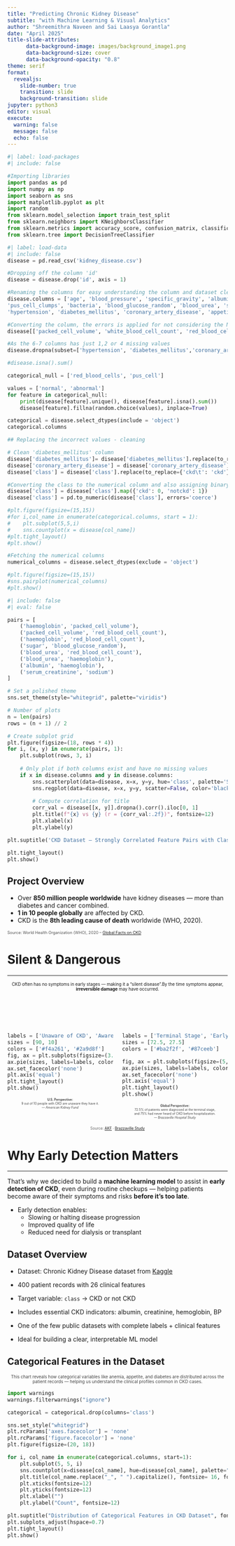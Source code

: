 ```yaml
---
title: "Predicting Chronic Kidney Disease"
subtitle: "with Machine Learning & Visual Analytics"
author: "Shreemithra Naveen and Sai Laasya Gorantla"
date: "April 2025"
title-slide-attributes:
      data-background-image: images/background_image1.png
      data-background-size: cover
      data-background-opacity: "0.8"
theme: serif
format:
  revealjs:    
    slide-number: true
    transition: slide
    background-transition: slide
jupyter: python3
editor: visual
execute:
  warning: false
  message: false
  echo: false
---
```


```python
#| label: load-packages
#| include: false

#Importing libraries
import pandas as pd
import numpy as np
import seaborn as sns
import matplotlib.pyplot as plt
import random
from sklearn.model_selection import train_test_split
from sklearn.neighbors import KNeighborsClassifier
from sklearn.metrics import accuracy_score, confusion_matrix, classification_report
from sklearn.tree import DecisionTreeClassifier
```

```python
#| label: load-data 
#| include: false
disease = pd.read_csv('kidney_disease.csv')

#Dropping off the column 'id'
disease = disease.drop('id', axis = 1)

#Renaming the columns for easy understanding the column and dataset clearly
disease.columns = ['age', 'blood_pressure', 'specific_gravity', 'albumin', 'sugar', 'red_blood_cells', 'pus_cell',
'pus_cell_clumps', 'bacteria', 'blood_glucose_random', 'blood_urea', 'serum_creatinine', 'sodium','potassium', 'haemoglobin', 'packed_cell_volume', 'white_blood_cell_count', 'red_blood_cell_count',
'hypertension', 'diabetes_mellitus', 'coronary_artery_disease', 'appetite', 'peda_edema','aanemia', 'class']

#Converting the column, the errors is applied for not considering the NA values
disease[['packed_cell_volume', 'white_blood_cell_count', 'red_blood_cell_count']] = disease[['packed_cell_volume', 'white_blood_cell_count', 'red_blood_cell_count']].apply(pd.to_numeric, errors = 'coerce')

#As the 6-7 columns has just 1,2 or 4 missing values
disease.dropna(subset=['hypertension', 'diabetes_mellitus','coronary_artery_disease','appetite', 'peda_edema','aanemia', 'bacteria', 'pus_cell_clumps'], inplace = True)

#disease.isna().sum()

categorical_null = ['red_blood_cells', 'pus_cell']

values = ['normal', 'abnormal']
for feature in categorical_null:
    print(disease[feature].unique(), disease[feature].isna().sum())
    disease[feature].fillna(random.choice(values), inplace=True)

categorical = disease.select_dtypes(include = 'object')
categorical.columns 

## Replacing the incorrect values - cleaning

# Clean 'diabetes_mellitus' column
disease['diabetes_mellitus']= disease['diabetes_mellitus'].replace(to_replace={'\tno': 'no', '\tyes': 'yes', ' yes': 'yes'})
disease['coronary_artery_disease'] = disease['coronary_artery_disease'].replace(to_replace='\tno',value='no')
disease['class'] = disease['class'].replace(to_replace={'ckd\t': 'ckd'})

#Converting the class to the numerical column and also assigning binary values
disease['class'] = disease['class'].map({'ckd': 0, 'notckd': 1})
disease['class'] = pd.to_numeric(disease['class'], errors='coerce')

#plt.figure(figsize=(15,15))
#for i,col_name in enumerate(categorical.columns, start = 1):
#    plt.subplot(5,5,i)
#    sns.countplot(x = disease[col_name])
#plt.tight_layout()
#plt.show()

#Fetching the numerical columns
numerical_columns = disease.select_dtypes(exclude = 'object')

#plt.figure(figsize=(15,15))
#sns.pairplot(numerical_columns)
#plt.show()
```

```python
#| include: false
#| eval: false

pairs = [
    ('haemoglobin', 'packed_cell_volume'),
    ('packed_cell_volume', 'red_blood_cell_count'),
    ('haemoglobin', 'red_blood_cell_count'),
    ('sugar', 'blood_glucose_random'),
    ('blood_urea', 'red_blood_cell_count'),
    ('blood_urea', 'haemoglobin'),
    ('albumin', 'haemoglobin'),
    ('serum_creatinine', 'sodium')
]

# Set a polished theme
sns.set_theme(style="whitegrid", palette="viridis")

# Number of plots
n = len(pairs)
rows = (n + 1) // 2

# Create subplot grid
plt.figure(figsize=(18, rows * 4))
for i, (x, y) in enumerate(pairs, 1):
    plt.subplot(rows, 3, i)
    
    # Only plot if both columns exist and have no missing values
    if x in disease.columns and y in disease.columns:
        sns.scatterplot(data=disease, x=x, y=y, hue='class', palette='Set1', alpha=0.8, s=60)
        sns.regplot(data=disease, x=x, y=y, scatter=False, color='black', line_kws={"linewidth": 2, "linestyle": "--"})
        
        # Compute correlation for title
        corr_val = disease[[x, y]].dropna().corr().iloc[0, 1]
        plt.title(f"{x} vs {y} (r = {corr_val:.2f})", fontsize=12)
        plt.xlabel(x)
        plt.ylabel(y)

plt.suptitle('CKD Dataset – Strongly Correlated Feature Pairs with Class Highlighting', fontsize=20, y=1.02)

plt.tight_layout()
plt.show()
```


## Project Overview {.center}

- Over **850 million people worldwide** have kidney diseases — more than diabetes and cancer combined.
- **1 in 10 people globally** are affected by CKD.
- CKD is the **8th leading cause of death** worldwide (WHO, 2020).

<span style="font-size: 0.65em; color: #555;">
Source: World Health Organization (WHO), 2020 – <a href="https://www.who.int/news-room/fact-sheets/detail/kidney-disease">Global Facts on CKD</a>
</span>


# Silent & Dangerous

------------------------------------------------------------------------

<!-- Upper half text -->
<div style="text-align: center; font-size: 0.7em; margin-bottom: 2vh;">
  <p>CKD often has no symptoms in early stages — making it a “silent disease".By the time symptoms appear, <strong>irreversible damage</strong> may have occurred.</p>
</div>

<!-- lower half text -->

:::{.columns}

::: {.column width="50%"}

```python
labels = ['Unaware of CKD', 'Aware of CKD']
sizes = [90, 10]
colors = ['#f4a261', '#2a9d8f']
fig, ax = plt.subplots(figsize=(3.9, 3.9), facecolor='none')
ax.pie(sizes, labels=labels, colors=colors, autopct='%1.1f%%', startangle=90)
ax.set_facecolor('none')   
plt.axis('equal')          
plt.tight_layout()
plt.show()
```

<p style="text-align: center; font-size: 0.50em; color: #444;">
<b>U.S. Perspective:</b><br>
9 out of 10 people with CKD are unaware they have it.<br>
<em>— American Kidney Fund</em>
</p>

:::

::: {.column width="50%"}

```python
labels = ['Terminal Stage', 'Early Stage']
sizes = [72.5, 27.5]
colors = ['#ba2f2f', '#87ceeb']

fig, ax = plt.subplots(figsize=(5, 5), facecolor='none')
ax.pie(sizes, labels=labels, colors=colors, autopct='%1.1f%%', startangle=90)
ax.set_facecolor('none')
plt.axis('equal')
plt.tight_layout()
plt.show()
```

<p style="text-align: center; font-size: 0.50em; color: #444;">
<b>Global Perspective:</b><br>
72.5% of patients were diagnosed at the terminal stage,  
and 75% had never heard of CKD before hospitalization.<br>
<em>— Brazzaville Hospital Study</em>
</p>

:::

:::

<div style="text-align: center; font-size: 0.6em; color: #666; margin-top: 1em;">
  Source: 
  <a href="https://www.kidneyfund.org" target="_blank">AKF</a> · 
  <a href="https://indexmedicus.afro.who.int/iah/fulltext/Chronic%20Renal%20Failure..." target="_blank">Brazzaville Study</a>
</div>


# Why Early Detection Matters { .center}

------------------------------------------------------------------------
That’s why we decided to build a **machine learning model** to assist in **early detection of CKD**, even during routine checkups — helping patients become aware of their symptoms and risks **before it’s too late**.

- Early detection enables:
  - Slowing or halting disease progression  
  - Improved quality of life  
  - Reduced need for dialysis or transplant


##  Dataset Overview {.center}

- Dataset: Chronic Kidney Disease dataset from [Kaggle](https://www.kaggle.com/datasets/mansoordaku/ckdisease)
- 400 patient records with 26 clinical features
- Target variable: `class` → CKD or not CKD

- Includes essential CKD indicators: albumin, creatinine, hemoglobin, BP
- One of the few public datasets with complete labels + clinical features
- Ideal for building a clear, interpretable ML model

## Categorical Features in the Dataset

<p style="font-size: 0.70em; text-align: center; color: #444;">
This chart reveals how categorical variables like anemia, appetite, and diabetes are distributed across the patient records — helping us understand the clinical profiles common in CKD cases.
</p>

```python
import warnings
warnings.filterwarnings("ignore")

categorical = categorical.drop(columns='class')

sns.set_style("whitegrid")
plt.rcParams['axes.facecolor'] = 'none'   
plt.rcParams['figure.facecolor'] = 'none' 
plt.figure(figsize=(20, 18))

for i, col_name in enumerate(categorical.columns, start=1):
    plt.subplot(5, 5, i)
    sns.countplot(x=disease[col_name], hue=disease[col_name], palette="Set2", legend=False)
    plt.title(col_name.replace("_", " ").capitalize(), fontsize= 16, fontweight='bold')
    plt.xticks(fontsize=12)
    plt.yticks(fontsize=12)
    plt.xlabel("")
    plt.ylabel("Count", fontsize=12)

plt.suptitle("Distribution of Categorical Features in CKD Dataset", fontsize=18, fontweight='bold', y=1.02)
plt.subplots_adjust(hspace=0.7)
plt.tight_layout()
plt.show()

```


